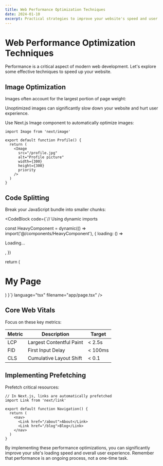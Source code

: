 ```yaml
---
title: Web Performance Optimization Techniques
date: 2024-01-10
excerpt: Practical strategies to improve your website's speed and user experience.
---
```


# Web Performance Optimization Techniques

Performance is a critical aspect of modern web development. Let's explore some effective techniques to speed up your website.

## Image Optimization

Images often account for the largest portion of page weight:

<Callout type="warning" title="Performance Impact">
  Unoptimized images can significantly slow down your website and hurt user
  experience.
</Callout>

Use Next.js Image component to automatically optimize images:

```tsx
import Image from 'next/image'

export default function Profile() {
  return (
    <Image
      src="/profile.jpg"
      alt="Profile picture"
      width={300}
      height={300}
      priority
    />
  )
}
```

## Code Splitting

Break your JavaScript bundle into smaller chunks:

<CodeBlock
  code={`// Using dynamic imports

const HeavyComponent = dynamic(() => import('@/components/HeavyComponent'), {
loading: () => <p>Loading...</p>,
})

  return (
    <div>
      <h1>My Page</h1>
      <HeavyComponent />
    </div>
  )
}`}
  language="tsx"
  filename="app/page.tsx"
/>

## Core Web Vitals

Focus on these key metrics:

| Metric | Description              | Target  |
| ------ | ------------------------ | ------- |
| LCP    | Largest Contentful Paint | < 2.5s  |
| FID    | First Input Delay        | < 100ms |
| CLS    | Cumulative Layout Shift  | < 0.1   |

## Implementing Prefetching

Prefetch critical resources:

```tsx
// In Next.js, links are automatically prefetched
import Link from 'next/link'

export default function Navigation() {
  return (
    <nav>
      <Link href="/about">About</Link>
      <Link href="/blog">Blog</Link>
    </nav>
  )
}
```

By implementing these performance optimizations, you can significantly improve your site's loading speed and overall user experience. Remember that performance is an ongoing process, not a one-time task.
